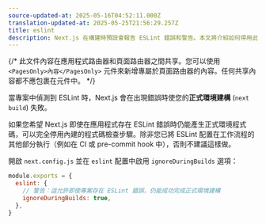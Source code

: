 ```yaml
---
source-updated-at: 2025-05-16T04:52:11.000Z
translation-updated-at: 2025-05-25T21:56:29.257Z
title: eslint
description: Next.js 在構建時預設會報告 ESLint 錯誤和警告。本文將介紹如何停用此行為。
---
```


{/* 此文件內容在應用程式路由器和頁面路由器之間共享。您可以使用 `<PagesOnly>內容</PagesOnly>` 元件來新增專屬於頁面路由器的內容。任何共享內容都不應包裹在元件中。 */}

當專案中偵測到 ESLint 時，Next.js 會在出現錯誤時使您的**正式環境建構** (`next build`) 失敗。

如果您希望 Next.js 即使在應用程式存在 ESLint 錯誤時仍能產生正式環境程式碼，可以完全停用內建的程式碼檢查步驟。除非您已將 ESLint 配置在工作流程的其他部分執行（例如在 CI 或 pre-commit hook 中），否則不建議這樣做。

開啟 `next.config.js` 並在 `eslint` 配置中啟用 `ignoreDuringBuilds` 選項：

```js filename="next.config.js"
module.exports = {
  eslint: {
    // 警告：這允許即使專案存在 ESLint 錯誤，仍能成功完成正式環境建構
    ignoreDuringBuilds: true,
  },
}
```